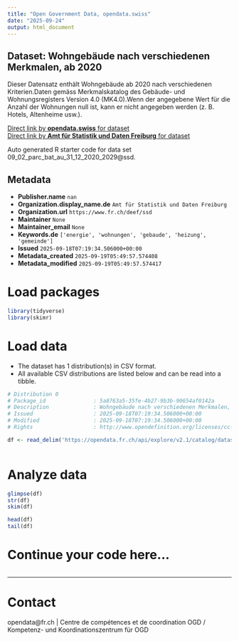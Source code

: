 ```yaml
---
title: "Open Government Data, opendata.swiss"
date: "2025-09-24"
output: html_document
---
```


## Dataset: Wohngebäude nach verschiedenen Merkmalen, ab 2020

Dieser Datensatz enthält Wohngebäude ab 2020 nach verschiedenen Kriterien.Daten gemäss Merkmalskatalog des Gebäude- und Wohnungsregisters Version 4.0 (MK4.0).Wenn der angegebene Wert für die Anzahl der Wohnungen null ist, kann er nicht angegeben werden (z. B. Hotels, Altenheime usw.).

[Direct link by **opendata.swiss** for dataset](https://opendata.swiss/de/dataset/wohngebaude-nach-verschiedenen-merkmalen-ab-2020)<br>
[Direct link by **Amt für Statistik und Daten Freiburg** for dataset](https://opendata.fr.ch/explore/dataset/09_02_parc_bat_au_31_12_2020_2029/)

Auto generated R starter code for data set 09_02_parc_bat_au_31_12_2020_2029@ssd.

## Metadata

- **Publisher.name** `nan`
- **Organization.display_name.de** `Amt für Statistik und Daten Freiburg`
- **Organization.url** `https://www.fr.ch/deef/ssd`
- **Maintainer** `None`
- **Maintainer_email** `None`
- **Keywords.de** `['energie', 'wohnungen', 'gebaude', 'heizung', 'gemeinde']`
- **Issued** `2025-09-18T07:19:34.506000+00:00`
- **Metadata_created** `2025-09-19T05:49:57.574408`
- **Metadata_modified** `2025-09-19T05:49:57.574417`


# Load packages

```r

library(tidyverse)
library(skimr)

```

# Load data

-   The dataset has 1 distribution(s) in CSV format.
-   All available CSV distributions are listed below and can be read into a tibble.

```r

# Distribution 0
# Package_id               : 5a8763a5-35fe-4b27-9b3b-90654af0142a
# Description              : Wohngebäude nach verschiedenen Merkmalen, ab 2020 (csv)
# Issued                   : 2025-09-18T07:19:34.506000+00:00
# Modified                 : 2025-09-18T07:19:34.506000+00:00
# Rights                   : http://www.opendefinition.org/licenses/cc-by-sa

df <- read_delim('https://opendata.fr.ch/api/explore/v2.1/catalog/datasets/09_02_parc_bat_au_31_12_2020_2029/exports/csv?use_labels=true')



```

# Analyze data

```r

glimpse(df)
str(df)
skim(df)

head(df)
tail(df)

```

# Continue your code here...

```r

```

------------------------------------------------------------------------

# Contact

opendata@fr.ch | Centre de compétences et de coordination OGD / Kompetenz- und Koordinationszentrum für OGD
